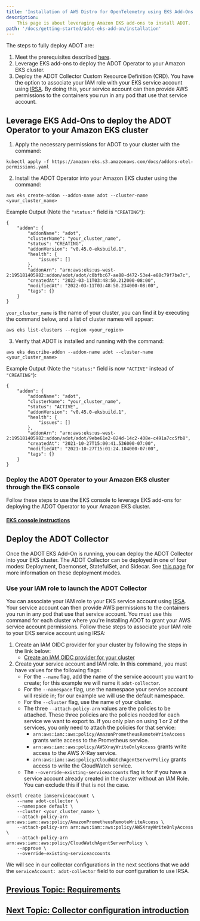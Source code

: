 ```yaml
---
title: 'Installation of AWS Distro for OpenTelemetry using EKS Add-Ons'
description:
    This page is about leveraging Amazon EKS add-ons to install ADOT.
path: '/docs/getting-started/adot-eks-add-on/installation'
---
```


The steps to fully deploy ADOT are:

1. Meet the prerequisites described [here](/docs/getting-started-adot-eks-add-on/requirements).
2. Leverage EKS add-ons to deploy the ADOT Operator to your Amazon EKS cluster.
3. Deploy the ADOT Collector Custom Resource Definition (CRD). You have the option to associate your IAM role with your EKS service account using [IRSA](https://docs.aws.amazon.com/emr/latest/EMR-on-EKS-DevelopmentGuide/setting-up-enable-IAM.html). By doing this, your service account can then provide AWS permissions to the containers you run in any pod that use that service account.

## Leverage EKS Add-Ons to deploy the ADOT Operator to your Amazon EKS cluster

1. Apply the necessary permissions for ADOT to your cluster with the command:
```console
kubectl apply -f https://amazon-eks.s3.amazonaws.com/docs/addons-otel-permissions.yaml
```

2. Install the ADOT Operator into your Amazon EKS cluster using the command:
```console
aws eks create-addon --addon-name adot --cluster-name <your_cluster_name>
```

Example Output (Note the  `"status:"` field is `"CREATING"`):
```console
{
    "addon": {
        "addonName": "adot",
        "clusterName": "your_cluster_name",
        "status": "CREATING",
        "addonVersion": "v0.45.0-eksbuild.1",
        "health": {
            "issues": []
        },
        "addonArn": "arn:aws:eks:us-west-2:195181405982:addon/adot/adot/c0bfbc67-ae88-d472-53e4-e88c79f7be7c",
        "createdAt": "2022-03-11T03:48:50.212000-08:00",
        "modifiedAt": "2022-03-11T03:48:50.234000-08:00",
        "tags": {}
    }   
}
```

`your_cluster_name` is the name of your cluster, you can find it by executing the command below, and a list of cluster names will appear:
```console
aws eks list-clusters --region <your_region>
```

3. Verify that ADOT is installed and running with the command:
```console
aws eks describe-addon --addon-name adot --cluster-name <your_cluster_name>
```

Example Output (Note the `"status:"` field is now `"ACTIVE"` instead of `"CREATING"`):
```console
{
    "addon": {
        "addonName": "adot",
        "clusterName": "your_cluster_name",
        "status": "ACTIVE",
        "addonVersion": "v0.45.0-eksbuild.1",
        "health": {
            "issues": []
        },
        "addonArn": "arn:aws:eks:us-west-2:195181405982:addon/adot/adot/9ebe61e2-824d-14c2-408e-c491a7cc5fb8",
        "createdAt": "2021-10-27T15:00:41.536000-07:00",
        "modifiedAt": "2021-10-27T15:01:24.104000-07:00",
        "tags": {}
    }
}
```

### Deploy the ADOT Operator to your Amazon EKS cluster through the EKS console

Follow these steps to use the EKS console to leverage EKS add-ons for deploying the ADOT Operator to your Amazon EKS cluster.

#### [EKS console instructions](https://docs.aws.amazon.com/eks/latest/userguide/adot-manage.html#adot-install)

## Deploy the ADOT Collector

Once the ADOT EKS Add-On is running, you can deploy the ADOT Collector into your EKS cluster. The ADOT Collector can be deployed in one of four modes: Deployment, Daemonset, StatefulSet, and Sidecar. See [this page](https://aws-otel.github.io/docs/getting-started/operator#step-2-install-adot-collector-as-kubernetes-custom-resource-to-your-eks-cluster) for more information on these deployment modes.

### Use your IAM role to launch the ADOT Collector
You can associate your IAM role to your EKS service account using [IRSA](https://docs.aws.amazon.com/emr/latest/EMR-on-EKS-DevelopmentGuide/setting-up-enable-IAM.html). Your service account can then provide AWS permissions to the containers you run in any pod that use that service account. You must use this command for each cluster where you're installing ADOT to grant your AWS service account permissions.
Follow these steps to associate your IAM role to your EKS service account using IRSA:

1. Create an IAM OIDC provider for your cluster by following the steps in the link below:
    * [Create an IAM OIDC provider for your cluster](https://docs.aws.amazon.com/eks/latest/userguide/enable-iam-roles-for-service-accounts.html)
2. Create your service account and IAM role. In this command, you must have values for the following flags:
    * For the `--name` flag, add the name of the service account you want to create; for this example we will name it `adot-collector`.
    * For the `--namespace` flag, use the namespace your service account will reside in; for our example we will use the default namespace.
    * For the `--cluster` flag, use the name of your cluster.
    * The three `--attach-policy-arn` values are the policies to be attached. These three policies are the policies needed for each service we want to export to. If you only plan on using 1 or 2 of the services, you only need to attach the policies for that service:
        * `arn:aws:iam::aws:policy/AmazonPrometheusRemoteWriteAccess` grants write access to the Prometheus service.
        * `arn:aws:iam::aws:policy/AWSXrayWriteOnlyAccess` grants write access to the AWS X-Ray service.
        * `arn:aws:iam::aws:policy/CloudWatchAgentServerPolicy` grants access to write the CloudWatch service.
    * The `--override-existing-serviceaccounts` flag is for if you have a service account already created in the cluster without an IAM Role. You can exclude this if that is not the case.

```console
eksctl create iamserviceaccount \
    --name adot-collector \
    --namespace default \
    --cluster <your_cluster_name> \
    --attach-policy-arn arn:aws:iam::aws:policy/AmazonPrometheusRemoteWriteAccess \
    --attach-policy-arn arn:aws:iam::aws:policy/AWSXrayWriteOnlyAccess \
    --attach-policy-arn arn:aws:iam::aws:policy/CloudWatchAgentServerPolicy \
    --approve \
    --override-existing-serviceaccounts
```

We will see in our collector configurations in the next sections that we add the `serviceAccount: adot-collector` field to our configuration to use IRSA.

## [Previous Topic: Requirements](/docs/getting-started/adot-eks-add-on/requirements)
## [Next Topic: Collector configuration introduction](/docs/getting-started/adot-eks-add-on/config-intro)
